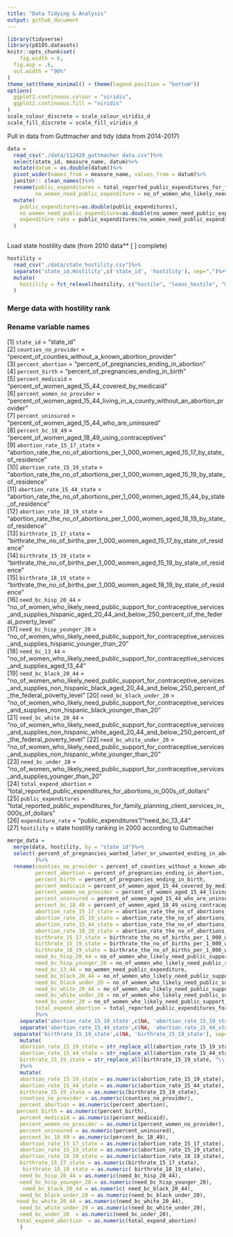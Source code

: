 ```yaml
---
title: "Data Tidying & Analysis"
output: github_document
---
```


```r
library(tidyverse)
library(p8105.datasets)
knitr::opts_chunk$set(
	fig.width = 6, 
  fig.asp = .6,
  out.width = "90%"
)
theme_set(theme_minimal() + theme(legend.position = "bottom"))
options(
  ggplot2.continuous.colour = "viridis",
  ggplot2.continuous.fill = "viridis"
)
scale_colour_discrete = scale_colour_viridis_d
scale_fill_discrete = scale_fill_viridis_d
```

Pull in data from Guttmacher and tidy (data from 2014-2017)
```r
data = 
  read_csv("./data/112420_guttmacher data.csv")%>%
  select(state_id, measure_name, datum)%>%
  mutate(datum = as.double(datum))%>%
  pivot_wider(names_from = measure_name, values_from = datum)%>%
  janitor:: clean_names()%>%
  rename(public_expenditures = total_reported_public_expenditures_for_family_planning_client_services_in_000s_of_dollars,
         no_women_need_public_expenditure = no_of_women_who_likely_need_public_support_for_contraceptive_services_and_supplies_aged_13_44)%>%
  mutate(
    public_expenditures=as.double(public_expenditures),
    no_women_need_public_expenditure=as.double(no_women_need_public_expenditure),
    expenditure_rate = public_expenditures/no_women_need_public_expenditure
  )                                                                                #create expenditure_rate variable
 

```
Load state hostility date (from 2010 data** [ ] complete)
```r
hostility =
  read_csv("./data/state_hostility.csv")%>%
  separate('state_id,Hostility',c('state_id', 'hostility'), sep=",")%>%
  mutate(
    hostility = fct_relevel(hostility, c("hostile", "leans_hostile", "middle_ground", "leans_supportive", "supportive"))
  )
```
### Merge data with hostility rank

### Rename variable names
 [1] `state_id` = "state_id"                                                                                                                                                           
 [2] `counties_no_provider` = "percent_of_counties_without_a_known_abortion_provider"                                                                                                              
 [3] `percent_abortion` = "percent_of_pregnancies_ending_in_abortion"                                                                                                                          
 [4] `percent_birth` = "percent_of_pregnancies_ending_in_birth"                                                                                                                             
 [5] `percent_medicaid` = "percent_of_women_aged_15_44_covered_by_medicaid"                                                                                                                    
 [6] `percent_women_no_provider` = "percent_of_women_aged_15_44_living_in_a_county_without_an_abortion_provider"                                                                                        
 [7] `percent_uninsured` = "percent_of_women_aged_15_44_who_are_uninsured"                                                                                                                      
[8] `percent_bc_18_49` = "percent_of_women_aged_18_49_using_contraceptives"                                                                                                                   
[9] `abortion_rate_15_17_state` = "abortion_rate_the_no_of_abortions_per_1_000_women_aged_15_17_by_state_of_residence"                                                                                 
[10] `abortion_rate_15_19_state` = "abortion_rate_the_no_of_abortions_per_1_000_women_aged_15_19_by_state_of_residence"                                                                                 
[11] `abortion_rate_15_44_state` = "abortion_rate_the_no_of_abortions_per_1_000_women_aged_15_44_by_state_of_residence"                                                                                 
[12] `abortion_rate_18_19_state` = "abortion_rate_the_no_of_abortions_per_1_000_women_aged_18_19_by_state_of_residence"                                                                                 
[13] `birthrate_15_17_state` = "birthrate_the_no_of_births_per_1_000_women_aged_15_17_by_state_of_residence"                                                                                        
[14] `birthrate_15_19_state` = "birthrate_the_no_of_births_per_1_000_women_aged_15_19_by_state_of_residence"                                                                                        
[15] `birthrate_18_19_state` = "birthrate_the_no_of_births_per_1_000_women_aged_18_19_by_state_of_residence"                                                                                        
[16] `need_bc_hisp_20_44` = "no_of_women_who_likely_need_public_support_for_contraceptive_services_and_supplies_hispanic_aged_20_44_and_below_250_percent_of_the_federal_poverty_level"          
[17]  `need_bc_hisp_younger_20` = "no_of_women_who_likely_need_public_support_for_contraceptive_services_and_supplies_hispanic_younger_than_20"                                                        
[18] `need_bc_13_44` = "no_of_women_who_likely_need_public_support_for_contraceptive_services_and_supplies_aged_13_44"                                                                                                                                   
[19] `need_bc_black_20_44` = "no_of_women_who_likely_need_public_support_for_contraceptive_services_and_supplies_non_hispanic_black_aged_20_44_and_below_250_percent_of_the_federal_poverty_level"
[20] `need_bc_black_under_20` = "no_of_women_who_likely_need_public_support_for_contraceptive_services_and_supplies_non_hispanic_black_younger_than_20"                                              
[21] `need_bc_white_20_44` = "no_of_women_who_likely_need_public_support_for_contraceptive_services_and_supplies_non_hispanic_white_aged_20_44_and_below_250_percent_of_the_federal_poverty_level"
[22] `need_bc_white_under_20` = "no_of_women_who_likely_need_public_support_for_contraceptive_services_and_supplies_non_hispanic_white_younger_than_20"                                              
[23] `need_bc_under_20` = "no_of_women_who_likely_need_public_support_for_contraceptive_services_and_supplies_younger_than_20"                                                                 
[24] `total_expend_abortion` = "total_reported_public_expenditures_for_abortions_in_000s_of_dollars"                                                                                                
[25] `public_expenditures` = "total_reported_public_expenditures_for_family_planning_client_services_in_000s_of_dollars"                                                                                                                                                
[26] `expenditure_rate` = "public_expenditures"/"need_bc_13_44"                                                                                                                                                 
[27] `hostility` = state hostility ranking in 2000 according to Guttmacher           

```r
merge_data = 
  merge(data, hostility, by = "state_id")%>%
  select(-percent_of_pregnancies_wanted_later_or_unwanted_ending_in_abortion, -percent_of_pregnancies_wanted_later_or_unwanted_ending_in_birth
         )%>%
  rename(counties_no_provider = percent_of_counties_without_a_known_abortion_provider,
         percent_abortion = percent_of_pregnancies_ending_in_abortion,
         percent_birth = percent_of_pregnancies_ending_in_birth, 
         percent_medicaid = percent_of_women_aged_15_44_covered_by_medicaid,
         percent_women_no_provider = percent_of_women_aged_15_44_living_in_a_county_without_an_abortion_provider, 
         percent_uninsured = percent_of_women_aged_15_44_who_are_uninsured,
         percent_bc_18_49 = percent_of_women_aged_18_49_using_contraceptives,
         abortion_rate_15_17_state = abortion_rate_the_no_of_abortions_per_1_000_women_aged_15_17_by_state_of_residence,
         abortion_rate_15_19_state = abortion_rate_the_no_of_abortions_per_1_000_women_aged_15_19_by_state_of_residence,
         abortion_rate_15_44_state = abortion_rate_the_no_of_abortions_per_1_000_women_aged_15_44_by_state_of_residence,
         abortion_rate_18_19_state = abortion_rate_the_no_of_abortions_per_1_000_women_aged_18_19_by_state_of_residence,
         birthrate_15_17_state = birthrate_the_no_of_births_per_1_000_women_aged_15_17_by_state_of_residence,
         birthrate_15_19_state = birthrate_the_no_of_births_per_1_000_women_aged_15_19_by_state_of_residence,
         birthrate_18_19_state = birthrate_the_no_of_births_per_1_000_women_aged_18_19_by_state_of_residence,
         need_bc_hisp_20_44 = no_of_women_who_likely_need_public_support_for_contraceptive_services_and_supplies_hispanic_aged_20_44_and_below_250_percent_of_the_federal_poverty_level,
         need_bc_hisp_younger_20 = no_of_women_who_likely_need_public_support_for_contraceptive_services_and_supplies_hispanic_younger_than_20,
         need_bc_13_44 = no_women_need_public_expenditure,
         need_bc_black_20_44 = no_of_women_who_likely_need_public_support_for_contraceptive_services_and_supplies_non_hispanic_black_aged_20_44_and_below_250_percent_of_the_federal_poverty_level,
         need_bc_black_under_20 = no_of_women_who_likely_need_public_support_for_contraceptive_services_and_supplies_non_hispanic_black_younger_than_20, 
         need_bc_white_20_44 = no_of_women_who_likely_need_public_support_for_contraceptive_services_and_supplies_non_hispanic_white_aged_20_44_and_below_250_percent_of_the_federal_poverty_level,
         need_bc_white_under_20 = no_of_women_who_likely_need_public_support_for_contraceptive_services_and_supplies_non_hispanic_white_younger_than_20, 
         need_bc_under_20 = no_of_women_who_likely_need_public_support_for_contraceptive_services_and_supplies_younger_than_20,
         total_expend_abortion = total_reported_public_expenditures_for_abortions_in_000s_of_dollars
         )%>%
    separate('abortion_rate_15_19_state',c(NA, 'abortion_rate_15_19_state'), sep=",")%>%
    separate('abortion_rate_15_44_state',c(NA, 'abortion_rate_15_44_state'), sep=",")%>% 
  separate('birthrate_15_19_state',c(NA, 'birthrate_15_19_state'), sep=",")%>%
    mutate(
    abortion_rate_15_19_state = str_replace_all(abortion_rate_15_19_state, "\\)", ""),
    abortion_rate_15_44_state = str_replace_all(abortion_rate_15_44_state, "\\)", ""),
    birthrate_15_19_state = str_replace_all(birthrate_15_19_state, "\\)", "")
    )%>%
    mutate(
    abortion_rate_15_19_state = as.numeric(abortion_rate_15_19_state),
    abortion_rate_15_44_state = as.numeric(abortion_rate_15_44_state),
    birthrate_15_19_state = as.numeric(birthrate_15_19_state),
    counties_no_provider = as.numeric(counties_no_provider),
    percent_abortion = as.numeric(percent_abortion),
   percent_birth = as.numeric(percent_birth),
    percent_medicaid = as.numeric(percent_medicaid),
    percent_women_no_provider = as.numeric(percent_women_no_provider),
    percent_uninsured = as.numeric(percent_uninsured),
    percent_bc_18_49 = as.numeric(percent_bc_18_49),
    abortion_rate_15_17_state = as.numeric(abortion_rate_15_17_state),
    abortion_rate_15_19_state = as.numeric(abortion_rate_15_19_state),
    abortion_rate_18_19_state = as.numeric(abortion_rate_18_19_state),
    birthrate_15_17_state = as.numeric(birthrate_15_17_state),
     birthrate_18_19_state = as.numeric( birthrate_18_19_state),
    need_bc_hisp_20_44 = as.numeric(need_bc_hisp_20_44),
    need_bc_hisp_younger_20 = as.numeric(need_bc_hisp_younger_20),
     need_bc_black_20_44 = as.numeric( need_bc_black_20_44),
    need_bc_black_under_20 = as.numeric(need_bc_black_under_20),
   need_bc_white_20_44 = as.numeric(need_bc_white_20_44),
    need_bc_white_under_20 = as.numeric(need_bc_white_under_20),
    need_bc_under_20  = as.numeric(need_bc_under_20),
   total_expend_abortion  = as.numeric(total_expend_abortion)
    )
```

